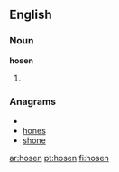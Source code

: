 {{also|Hosen}}
==English==
===Noun===
'''hosen'''
# {{plural of|[[hose]]}}

===Anagrams===
* {{alphagram|ehnos}}
* [[hones#English|hones]]
* [[shone#English|shone]]

[[ar:hosen]]
[[pt:hosen]]
[[fi:hosen]]